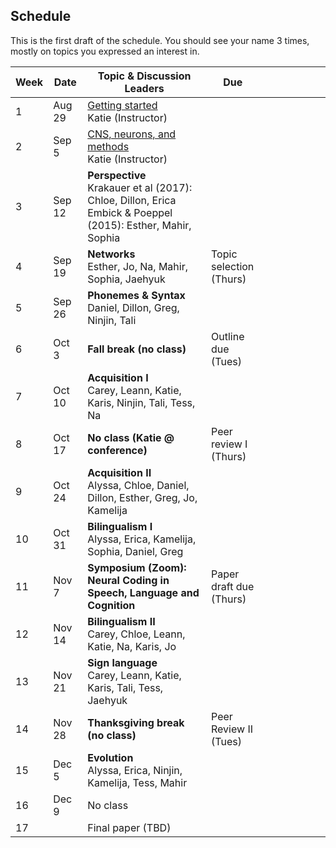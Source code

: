 ## Schedule 

::: {.callout-warning title="Under Construction"}
This is the first draft of the schedule. You should see your name 3 times, mostly on topics you expressed an interest in. 
:::

| Week | Date |  Topic & Discussion Leaders | Due  |
| -  | -- |  ------- | --- | ---- |
| 1 | Aug 29 | [Getting started](getting-started.qmd) <br> Katie (Instructor) | |
| 2 | Sep 5 | [CNS, neurons, and methods](cns-neurons-methods.qmd) <br> Katie (Instructor) |  |
| 3 | Sep 12 | **Perspective** <br> Krakauer et al (2017): Chloe, Dillon, Erica <br> Embick & Poeppel (2015): Esther, Mahir, Sophia |  |
| 4 | Sep 19 | **Networks** <br> Esther, Jo, Na, Mahir, Sophia, Jaehyuk | Topic selection (Thurs)  | 
| 5 | Sep 26 | **Phonemes & Syntax** <br> Daniel, Dillon, Greg, Ninjin, Tali |   |
| 6 | Oct 3 | **Fall break (no class)**  | Outline due (Tues) |
| 7 | Oct 10 | **Acquisition I** <br> Carey, Leann, Katie, Karis, Ninjin, Tali, Tess, Na |  | 
| 8 | Oct 17 | **No class (Katie @ conference)** | Peer review I (Thurs) | 
| 9 | Oct 24 | **Acquisition II** <br> Alyssa, Chloe, Daniel, Dillon, Esther, Greg, Jo, Kamelija  |  | 
| 10 | Oct 31 | **Bilingualism I** <br> Alyssa, Erica, Kamelija, Sophia, Daniel, Greg |  |
| 11 | Nov 7 | **Symposium (Zoom):**<br>**Neural Coding in Speech, Language and Cognition**  | Paper draft due (Thurs) |
| 12 | Nov 14 | **Bilingualism II** <br> Carey, Chloe, Leann, Katie, Na, Karis, Jo |  | 
| 13 | Nov 21 | **Sign language** <br> Carey, Leann, Katie, Karis, Tali, Tess, Jaehyuk  |     | 
| 14 | Nov 28 |**Thanksgiving break (no class)**    | Peer Review II (Tues) |
| 15 | Dec 5 | **Evolution**  <br>  Alyssa, Erica, Ninjin, Kamelija, Tess, Mahir |  |
| 16 | Dec 9 | No class |    |
| 17 |  | Final paper (TBD) | 
